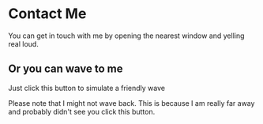 
# Contact Me

You can get in touch with me by opening the nearest window and yelling real loud.

## Or you can wave to me

Just click this button to simulate a friendly wave

<Wave />

Please note that I might not wave back. This is because I am really far away and probably didn't see you click this button.
